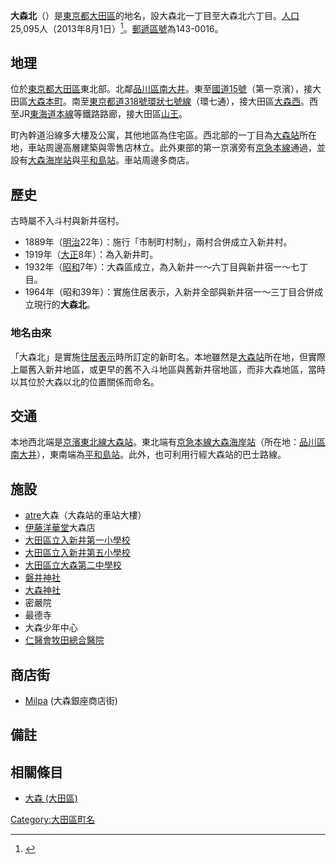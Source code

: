 {{Pathnav|日本|東京都|大田區|frame=1}}
{{Infobox Settlement
|official_name = 大森北
|native_name =
|settlement_type = [[町|町]]
|image_skyline = Omori_Station.jpg
|imagesize = 250px
|image_caption = [[大森站_(東京都)|JR大森站]]
|image_flag =
|image_seal =
| image_map =
| map_caption =
| pushpin_map = Tokyo city
|subdivision_type = [[國家|國家]]
|subdivision_name = [[File:Flag_of_Japan.svg|border]] [[日本|日本]]
|subdivision_type1 = [[都道府縣|都道府縣]]
|subdivision_name1 = [[File:Flag_of_Tokyo_Prefecture.svg|25px]] [[東京都|東京都]]
|subdivision_type2 = [[東京都區部|特別區]]
|subdivision_name2 = [[File:Flag_of_Ota,_Tokyo.svg|25px]] [[大田區|大田區]]
|subdivision_type3 = [[地域|地域]]
|subdivision_name3 = [[大森區|大森地域]]
|established_title =
|established_date =
|government_type =
|leader_title =
|leader_name =
|area_magnitude =
|area_total_sq_mi =
|area_total_km2 =
|area_land_sq_mi =
|area_land_km2 =
|area_urban_sq_mi =
|area_urban_km2 =
|area_metro_km2 =
|area_metro_sq_mi =
|population_as_of= 2013年（[[平成|平成]]25年）8月1日
|population_footnotes =
|population_total = 25,095
|population_urban =
|population_metro =
|population_density_sq_mi =
|population_density_km2 =
| timezone = [[日本標準時間|JST]]
| utc_offset = +9
|timezone_DST =
|utc_offset_DST =
|latd=35|latm=35|lats=15.8|latNS=N
|longd=139|longm=43|longs=42|longEW=E
|elevation_footnotes=
|elevation_m =
|elevation_ft =
|postal_code_type = [[郵遞區號|郵遞區號]]
|postal_code = 143-0016
|area_code =
|website =
|footnotes =
}}
'''大森北'''（{{jpn|j=大森北|hg=おおもりきた|rm=Ōmori-kita|f=y}}）是[[東京都|東京都]][[大田區|大田區]]的地名，設大森北一丁目至大森北六丁目。[[人口|人口]]25,095人（2013年8月1日）<ref>{{Cite web |url=http://www.city.ota.tokyo.jp/kuseijoho/suuji/jinkou/setai_jinkou/oota_suji2508.html |title=大田区ホームページ：平成25年8月1日現在 |accessdate=2013-08-18 |archive-date=2014-02-18 |archive-url=https://web.archive.org/web/20140218230417/http://www.city.ota.tokyo.jp/kuseijoho/suuji/jinkou/setai_jinkou/oota_suji2508.html |dead-url=no }}</ref>。[[郵遞區號|郵遞區號]]為143-0016。

== 地理 ==
位於[[東京都|東京都]][[大田區|大田區]]東北部。北鄰[[品川區|品川區]][[南大井|南大井]]。東至[[國道15號|國道15號]]（第一京濱），接大田區[[大森本町|大森本町]]。南至[[東京都道318號環狀七號線|東京都道318號環狀七號線]]（環七通），接大田區[[大森西|大森西]]。西至JR[[東海道本線|東海道本線]]等鐵路路廊，接大田區[[山王_(大田區)|山王]]。

町內幹道沿線多大樓及公寓，其他地區為住宅區。西北部的一丁目為[[大森站_(東京都)|大森站]]所在地，車站周邊高層建築與零售店林立。此外東部的第一京濱旁有[[京急本線|京急本線]]通過，並設有[[大森海岸站|大森海岸站]]與[[平和島站|平和島站]]。車站周邊多商店。

== 歷史 ==
古時屬不入斗村與新井宿村。
*1889年（[[明治|明治]]22年）：施行「市制町村制」，兩村合併成立入新井村。
*1919年（[[大正|大正]]8年）：為入新井町。
*1932年（[[昭和|昭和]]7年）：大森區成立，為入新井一～六丁目與新井宿一～七丁目。
*1964年（昭和39年）：實施住居表示，入新井全部與新井宿一～三丁目合併成立現行的'''大森北'''。
=== 地名由來 ===
「大森北」是實施[[住居表示|住居表示]]時所訂定的新町名。本地雖然是[[大森站_(東京都)|大森站]]所在地，但實際上屬舊入新井地區，或更早的舊不入斗地區與舊新井宿地區，而非大森地區，當時以其位於大森以北的位置關係而命名。

== 交通 ==
本地西北端是[[京濱東北線|京濱東北線]][[大森站_(東京都)|大森站]]。東北端有[[京急本線|京急本線]][[大森海岸站|大森海岸站]]（所在地：[[品川區|品川區]][[南大井|南大井]]），東南端為[[平和島站|平和島站]]。此外，也可利用行經大森站的巴士路線。

== 施設 ==
* [[atre|atre]]大森（大森站的車站大樓）
* [[伊藤洋華堂|伊藤洋華堂]]大森店
* [[大田區立入新井第一小學校|大田區立入新井第一小學校]]
* [[大田區立入新井第五小學校|大田區立入新井第五小學校]]
* [[大田區立大森第二中學校|大田區立大森第二中學校]]
* [[磐井神社|磐井神社]]
* [[大森神社|大森神社]]
* 密嚴院
* 最德寺
* 大森少年中心
* [[仁醫會牧田總合醫院|仁醫會牧田總合醫院]]

== 商店街 ==
*[[Milpa|Milpa]] (大森銀座商店街)

== 備註 ==
{{Reflist}}

== 相關條目 ==
* [[大森_(大田區)|大森 (大田區)]]

{{大田區的町名}}
{{coord|35|35|15.8|N|139|43|42|E|region:JP|display=title}}
{{DEFAULTSORT:Omorikita}}
[[Category:大田區町名|Category:大田區町名]]